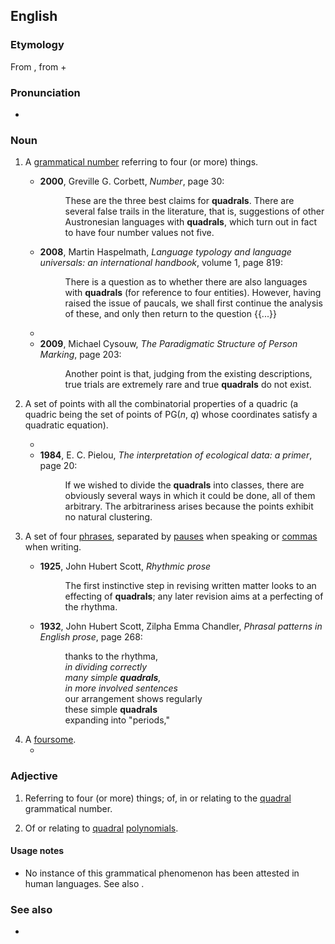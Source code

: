 ==English==

===Etymology===
From {{etyl|NL.|en}} {{m|la|quadralis}}, from {{m|la|quadru-||four-}} + {{m|la|-alis|}}

===Pronunciation===
* {{a|UK}} {{IPA|/ˈkwɒdɹəl/|lang=en}}

===Noun===
{{en-noun|~}}

# {{lb|en|grammar}} A [[w:grammatical number|grammatical number]] referring to four (or more) things.
#* '''2000''', Greville G. Corbett, ''Number'', page 30:
#*: These are the three best claims for '''quadrals'''. There are several false trails in the literature, that is, suggestions of other Austronesian languages with '''quadrals''', which turn out in fact to have four number values not five.
#* '''2008''', Martin Haspelmath, ''Language typology and language universals: an international handbook'', volume 1, page 819:
#*: There is a question as to whether there are also languages with '''quadrals''' (for reference to four entities). However, having raised the issue of paucals, we shall first continue the analysis of these, and only then return to the question {{...}}
#* {{quote-book|year=2008|author=Martin Haspelmath|title=Language typology and language universals: an international handbook|chapter=IX. Typology of morphological and morphosyntactic categories|volume=1|page=820|passage=The '''quadral''', as we have noted, is primarily used in hortatory discourse and with dyad terms; but otherwise it is used with larger groups, of four or more (an appropriate gloss would be 'several').}}
#* '''2009''', Michael Cysouw, ''The Paradigmatic Structure of Person Marking'', page 203:
#*: Another point is that, judging from the existing descriptions, true trials are extremely rare and true '''quadrals''' do not exist.
# {{lb|en|mathematics}} A set of points with all the combinatorial properties of a quadric (a quadric being the set of points of PG(''n'', ''q'') whose coordinates satisfy a quadratic equation). {{attention|en}} <!-- check and improve the def -->
#* {{quote-journal|year=1952|author=American Mathematical Society|title=Bulletin of the American Mathematical Society|journal=Journal of the American Mathematical Society|url=http://books.google.com/books?id=CfYOAAAAIAAJ&q=quadral&dq=quadral&hl=en&ei=hXAITaKgIob0tgPc6a2ZDg&sa=X&oi=book_result&ct=result&resnum=7&ved=0CD4Q6AEwBg|page=184
|passage="A polynomial P(x<sub>1</sub>, ..., x<sub>n</sub> is called '''''quadral''''' if it splits into a product of quadratic (or linear) functions in the complex field of coefficients."}}
#* '''1984''', E. C. Pielou, ''The interpretation of ecological data: a primer'', page 20:
#*: If we wished to divide the '''quadrals''' into classes, there are obviously several ways in which it could be done, all of them arbitrary. The arbitrariness arises because the points exhibit no natural clustering.<!--?-->
# {{lb|en|rhetoric}} A set of four [[phrase]]s, separated by [[pause]]s when speaking or [[comma]]s when writing.
#* '''1925''', John Hubert Scott, ''Rhythmic prose''
#*: The first instinctive step in revising written matter looks to an effecting of '''quadrals'''; any later revision aims at a perfecting of the rhythma.
#* '''1932''', John Hubert Scott, Zilpha Emma Chandler, ''Phrasal patterns in English prose'', page 268:
#*: thanks to the rhythma,
#*: ''in dividing correctly''
#*: ''many simple '''quadrals''',''
#*: ''in more involved sentences''
#*: our arrangement shows regularly
#*: these simple '''quadrals'''
#*: expanding into "periods,"
# A [[foursome]].
#* {{quote-book|title=Carl Rogers' Helping System: Journey & Substance|author=Godfrey T Barrett-Lennard|year=1998|page=162|ISBN=1446264076|passage=I like to call 4-person interactions and relational systems ''''quadrals'''' (845—846). Their potentially visible occurrence in encounter type groups probably varies widely, and is not often discriminated unless in groups literally composed of couples.}}

===Adjective===
{{en-adj|-}}

# {{lb|en|grammar}} Referring to four (or more) things; of, in or relating to the [[#Noun|quadral]] grammatical number.
# {{lb|en|mathematics}} Of or relating to [[#Noun|quadral]] [[polynomial]]s.

====Usage notes====
* No instance of this grammatical phenomenon has been attested in human languages. See also {{w|Grammatical number}}.

===See also===
* {{list:grammatical numbers/en}}